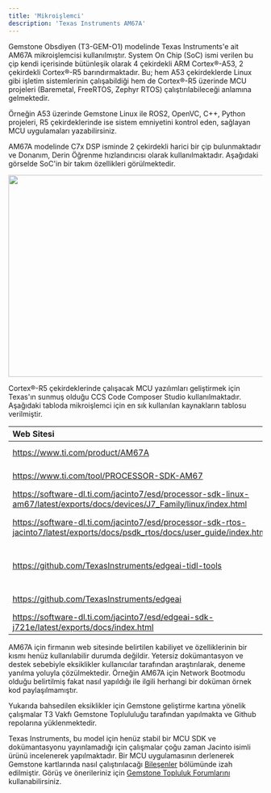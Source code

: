 ```yaml
---
title: 'Mikroişlemci'
description: 'Texas Instruments AM67A'
---
```


Gemstone Obsdiyen (T3-GEM-O1) modelinde Texas Instruments'e ait AM67A mikroişlemcisi kullanılmıştır.
System On Chip (SoC) ismi verilen bu çip kendi içerisinde bütünleşik olarak 4 çekirdekli ARM Cortex®-A53,
2 çekirdekli Cortex®-R5 barındırmaktadır. Bu; hem A53 çekirdeklerde Linux gibi işletim sistemlerinin çalışabildiği
hem de Cortex®-R5 üzerinde MCU projeleri (Baremetal, FreeRTOS, Zephyr RTOS) çalıştırılabileceği
anlamına gelmektedir.

<Tip>Örneğin A53 üzerinde Gemstone Linux ile ROS2, OpenVC, C++, Python projeleri, R5 çekirdeklerinde ise sistem emniyetini kontrol eden, sağlayan MCU uygulamaları yazabilirsiniz.</Tip>

AM67A modelinde C7x DSP isminde 2 çekirdekli harici bir çip bulunmaktadır ve Donanım, Derin Öğrenme
hızlandırıcısı olarak kullanılmaktadır. Aşağıdaki görselde SoC'in bir takım özellikleri görülmektedir.

<Frame caption="Texas AM67A">
  <img height="400" width="600" src="/images/ti-am67a/soc.svg" />
</Frame>

Cortex®-R5 çekirdeklerinde çalışacak MCU yazılımları geliştirmek için Texas'ın sunmuş olduğu
CCS Code Composer Studio kullanılmaktadır. Aşağıdaki tabloda mikroişlemci için en sık kullanılan kaynakların
tablosu verilmiştir.

| Web Sitesi | Açıklama |
| :--------- | :------- |
| https://www.ti.com/product/AM67A | Texas AM67A ürün sayfası |
| https://www.ti.com/tool/PROCESSOR-SDK-AM67 | Texas AM67A SDK'sı |
| https://software-dl.ti.com/jacinto7/esd/processor-sdk-linux-am67/latest/exports/docs/devices/J7_Family/linux/index.html | SDK Dokümantasyonu |
| https://software-dl.ti.com/jacinto7/esd/processor-sdk-rtos-jacinto7/latest/exports/docs/psdk_rtos/docs/user_guide/index.html | AM67A içeren Jacinto modeli dokümantasyonu |
| https://github.com/TexasInstruments/edgeai-tidl-tools | Edge-AI Yapay Zeka çalışmalarında kullanılan araçlar |
| https://github.com/TexasInstruments/edgeai | Edge-AI github ana reposu |
| https://software-dl.ti.com/jacinto7/esd/edgeai-sdk-j721e/latest/exports/docs/index.html | Edge-AI Dokümanları |

<Warning>AM67A için firmanın web sitesinde belirtilen kabiliyet ve özelliklerinin bir kısmı henüz kullanılabilir durumda değildir. Yetersiz dokümantasyon ve destek sebebiyle eksiklikler kullanıcılar tarafından araştırılarak, deneme yanılma yoluyla çözülmektedir. Örneğin AM67A için Network Bootmodu olduğu belirtilmiş fakat nasıl yapıldığı ile ilgili herhangi bir doküman örnek kod paylaşılmamıştır.</Warning>

<Check>Yukarıda bahsedilen eksiklikler için Gemstone geliştirme kartına yönelik çalışmalar T3 Vakfı Gemstone Toplululuğu tarafından yapılmakta ve Github repolarına yüklenmektedir.</Check>

Texas Instruments, bu model için henüz stabil bir MCU SDK ve dokümantasyonu yayınlamadığı için çalışmalar çoğu zaman
Jacinto isimli ürünü incelenerek yapılmaktadır. Bir MCU uygulamasının derlenerek Gemstone kartlarında nasıl
çalıştırılacağı [Bileşenler](./boards/o1/peripherals/mcu) bölümünde izah edilmiştir. Görüş ve önerileriniz için
[Gemstone Topluluk Forumlarını](https://community.t3gemstone.org/) kullanabilirsiniz.


